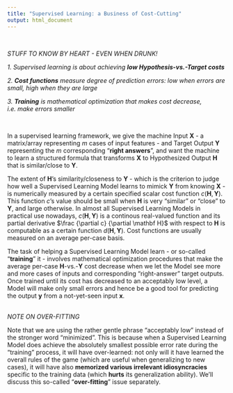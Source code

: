 ```yaml
---
title: "Supervised Learning: a Business of Cost-Cutting"
output: html_document
---
```

<br>

*STUFF TO KNOW BY HEART - EVEN WHEN DRUNK!*

*1. Supervised learning is about achieving **low Hypothesis-vs.-Target costs***

*2. **Cost functions** measure degree of prediction errors: low when errors are small, high when they are large*

*3. **Training** is mathematical optimization that makes cost decrease, i.e. make errors smaller*

<br>
 
In a supervised learning framework, we give the machine Input $\mathbf X$ - a matrix/array representing $m$ cases of input features - and Target Output $\mathbf Y$ representing the $m$ corresponding "**right answers**", and want the machine to learn a structured formula that transforms $\mathbf X$ to Hypothesized Output $\mathbf H$ that is similar/close to $\mathbf Y$.

The extent of $\mathbf H$'s similarity/closeness to $\mathbf Y$ - which is the criterion to judge how well a Supervised Learning Model learns to mimick $\mathbf Y$ from knowing $\mathbf X$ - is numerically measured by a certain specified scalar cost function $c(\mathbf H, \mathbf Y)$. This function $c$'s value should be small when $\mathbf H$ is very "similar" or "close" to $\mathbf Y$, and large otherwise. In almost all Supervised Learning Models in practical use nowadays, $c(\mathbf H, \mathbf Y)$ is a continous real-valued function and its partial derivative $\frac {\partial c} {\partial \mathbf H}$ with respect to $\mathbf H$ is computable as a certain function $d(\mathbf H, \mathbf Y)$. Cost functions are usually measured on an average per-case basis.

The task of helping a Supervised Learning Model learn - or so-called "**training**" it - involves mathematical optimization procedures that make the average per-case $\mathbf H$-vs.-$\mathbf Y$ cost decrease when we let the Model see more and more cases of inputs and corresponding "right-answer" target outputs. Once trained until its cost has decreased to an acceptably low level, a Model will make only small errors and hence be a good tool for predicting the output $\mathbf y$ from a not-yet-seen input $\mathbf x$.


<br>
*NOTE ON OVER-FITTING*

Note that we are using the rather gentle phrase "acceptably low" instead of the stronger word "minimized". This is because when a Supervised Learning Model does achieve the absolutely smallest possible error rate during the "training" process, it will have over-learned: not only will it have learned the overall rules of the game (which are useful when generalizing to new cases), it will have also **memorized various irrelevant idiosyncracies** specific to the training data (which **hurts** its generalization ability). We'll discuss this so-called "**over-fitting**" issue separately.